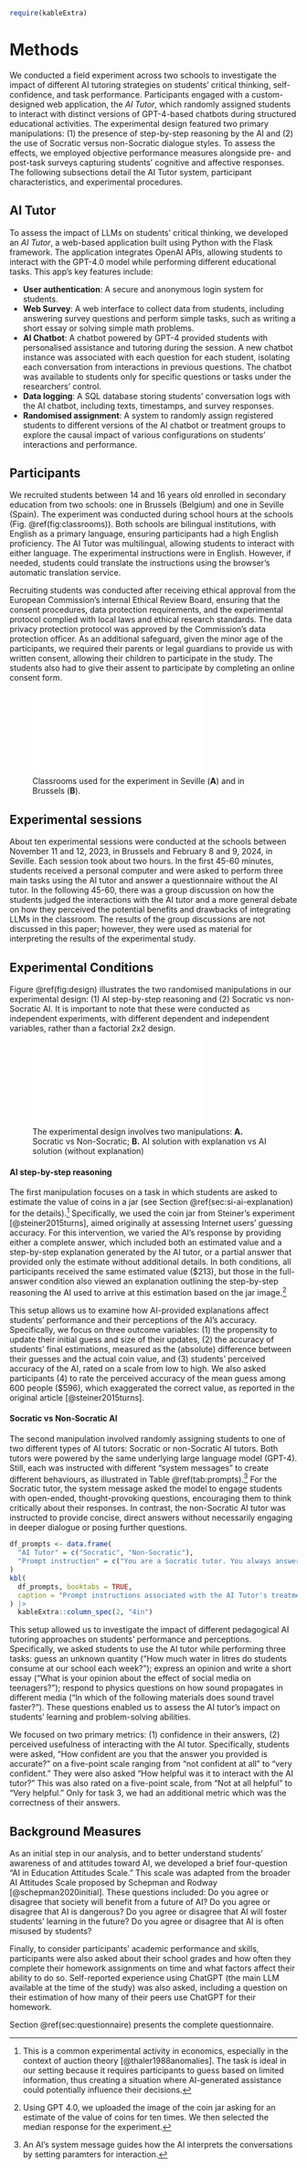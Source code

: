 ```r
require(kableExtra)
```

# Methods {#sec:methods}

We conducted a field experiment across two schools to investigate the impact of different AI tutoring strategies on students' critical thinking, self-confidence, and task performance. Participants engaged with a custom-designed web application, the _AI Tutor_, which randomly assigned students to interact with distinct versions of GPT-4-based chatbots during structured educational activities. The experimental design featured two primary manipulations: (1) the presence of step-by-step reasoning by the AI and (2) the use of Socratic versus non-Socratic dialogue styles. To assess the effects, we employed objective performance measures alongside pre- and post-task surveys capturing students' cognitive and affective responses. The following subsections detail the AI Tutor system, participant characteristics, and experimental procedures.

## AI Tutor

To assess the impact of LLMs on students' critical thinking, we developed an _AI Tutor_, a web-based application built using Python with the Flask framework. The application integrates OpenAI APIs, allowing students to interact with the GPT-4.0 model while performing different educational tasks. This app's key features include:

- **User authentication**: A secure and anonymous login system for students.
- **Web Survey**: A web interface to collect data from students, including answering survey questions and perform simple tasks, such as writing a short essay or solving simple math problems.
- **AI Chatbot**: A chatbot powered by GPT-4 provided students with personalised assistance and tutoring during the session. A new chatbot instance was associated with each question for each student, isolating each conversation from interactions in previous questions. The chatbot was available to students only for specific questions or tasks under the researchers' control.
- **Data logging**: A SQL database storing students' conversation logs with the AI chatbot, including texts, timestamps, and survey responses. 
- **Randomised assignment**: A system to randomly assign registered students to different versions of the AI chatbot or treatment groups to explore the causal impact of various configurations on students' interactions and performance. 

<!-- ![AI Tutor Screen Shot](pictures/placeholder.jpg) -->

## Participants

We recruited students  between 14 and 16 years old enrolled in secondary education from two schools: one in Brussels (Belgium) and one in Seville (Spain). The experiment was conducted during school hours at the schools (Fig. \@ref(fig:classrooms)). Both schools are bilingual institutions, with English as a primary language, ensuring participants had a high English proficiency. The AI Tutor was multilingual, allowing students to interact with either language. The experimental instructions were in English. However, if needed, students could translate the instructions using the browser's automatic translation service.

Recruiting students was conducted after receiving ethical approval from the European Commission's internal Ethical Review Board, ensuring that the consent procedures, data protection requirements, and the experimental protocol complied with local laws and ethical research standards. The data privacy protection protocol was approved by the Commission's data protection officer. As an additional safeguard, given the minor age of the participants, we required their parents or legal guardians to provide us with written consent, allowing their children to participate in the study. The students also had to give their assent to participate by completing an online consent form.

![Classrooms used for the experiment in Seville (**A**) and in Brussels (**B**).](assets/pictures/classrooms.pdf){#fig:classrooms}

## Experimental sessions

About ten experimental sessions were conducted at the schools between November 11 and 12, 2023, in Brussels and February 8 and 9, 2024, in Seville. Each session took about two hours. In the first 45-60 minutes, students received a personal computer and were asked to perform three main tasks using the AI tutor and answer a questionnaire without the AI tutor. In the following 45-60, there was a group discussion on how the students judged the interactions with the AI tutor and a more general debate on how they perceived the potential benefits and drawbacks of integrating LLMs in the classroom. The results of the group discussions are not discussed in this paper; however, they were used as material for interpreting the results of the experimental study.

## Experimental Conditions

Figure \@ref(fig:design) illustrates the two  randomised manipulations in our experimental design: (1) AI step-by-step reasoning and (2) Socratic vs non-Socratic AI. It is important to note that these were conducted as independent experiments, with different dependent and independent variables, rather than a factorial 2x2 design.

![The experimental design involves two manipulations: **A.** Socratic vs Non-Socratic; **B.** AI solution with explanation vs AI solution (without explanation)](assets/pictures/experimental_design.pdf){#fig:design}

#### AI step-by-step reasoning {-}

The first manipulation focuses on a task in which students are asked to estimate the value of coins in a jar (see Section \@ref(sec:si-ai-explanation) for the details).[^jar] Specifically, we used the coin jar from Steiner's experiment [@steiner2015turns], aimed originally at assessing Internet users' guessing accuracy. For this intervention, we varied the AI's response by providing either a complete answer, which included both an estimated value and a step-by-step explanation generated by the AI tutor, or a partial answer that provided only the estimate without additional details. In both conditions, all participants received the same estimated value ($213), but those in the full-answer condition also viewed an explanation outlining the step-by-step reasoning the AI used to arrive at this estimation based on the jar image.[^jar-gpt4]

[^jar]: This is a common experimental activity in economics, especially in the context of auction theory [@thaler1988anomalies]. The task is ideal in our setting because it requires participants to guess based on limited information, thus creating a situation where AI-generated assistance could potentially influence their decisions.

[^jar-gpt4]: Using GPT 4.0, we uploaded the image of the coin jar asking for an estimate of the value of coins for ten times. We then selected the median response for the experiment.

This setup allows us to examine how AI-provided explanations affect students' performance and their perceptions of the AI's accuracy. Specifically, we focus on three outcome variables: (1) the propensity to update their initial guess and size of their updates, (2) the accuracy of students' final estimations, measured as the (absolute) difference between their guesses and the actual coin value, and (3) students' perceived accuracy of the AI, rated on a scale from low to high. We also asked participants (4) to rate the perceived accuracy of the mean guess among 600 people ($596), which exaggerated the correct value, as reported in the original article [@steiner2015turns].

#### Socratic vs Non-Socratic AI {-}

The second manipulation involved randomly assigning students to one of two different types of AI tutors: Socratic or non-Socratic AI tutors. Both tutors were powered by the same underlying large language model (GPT-4). Still, each was instructed with different "system messages" to create different behaviours, as illustrated in Table \@ref(tab:prompts).[^prompts] For the Socratic tutor, the system message asked the model to engage students with open-ended, thought-provoking questions, encouraging them to think critically about their responses. In contrast, the non-Socratic AI tutor was instructed to provide concise, direct answers without necessarily engaging in deeper dialogue or posing further questions.

[^prompts]: An AI's system message guides how the AI interprets the conversations by setting paramters for interaction.

```r
df_prompts <- data.frame(
  "AI Tutor" = c("Socratic", "Non-Socratic"),
  "Prompt instruction" = c("You are a Socratic tutor. You always answer using the Socratic style, asking just the right questions to help students learn to think for themselves, breaking down the problem into simpler parts until it's at the right level for them. You provide concise information and explanations understandable for 8th to 10th grade students.", "You are a didactic tutor. You provide concise information and explanations understandable for 8th to 10th grade students.") # nolint
)
kbl(
  df_prompts, booktabs = TRUE,
  caption = "Prompt instructions associated with the AI Tutor's treatments"
) |>
  kableExtra::column_spec(2, "4in")
```

This setup allowed us to investigate the impact of different pedagogical AI tutoring approaches on students' performance and perceptions. Specifically, we asked students to use the AI tutor while performing three tasks: guess an unknown quantity ("How much water in litres do students consume at our school each week?"); express an opinion and write a short essay ("What is your opinion about the effect of social media on teenagers?"); respond to physics questions on how sound propagates in different media ("In which of the following materials does sound travel faster?"). These questions enabled us to assess the AI tutor's impact on students' learning and problem-solving abilities. 

We focused on two primary metrics: (1) confidence in their answers, (2) perceived usefulness of interacting with the AI tutor. Specifically,  students were asked, "How confident are you that the answer you provided is accurate?" on a five-point scale ranging from "not confident at all" to "very confident." They were also asked "How helpful was it to interact with the AI tutor?" This was also rated on a five-point scale, from "Not at all helpful" to "Very helpful." Only for task 3, we had an additional metric which was the correctness of their answers.

## Background Measures

As an initial step in our analysis, and to better understand students' awareness of and attitudes toward AI, we developed a brief four-question "AI in Education Attitudes Scale." This scale was adapted from the broader AI Attitudes Scale proposed by Schepman and Rodway [@schepman2020initial]. These questions included: Do you agree or disagree that society will benefit from a future of AI? Do you agree or disagree that AI is dangerous? Do you agree or disagree that AI will foster students’ learning in the future? Do you agree or disagree that AI is often misused by students?

Finally, to consider participants' academic performance and skills, participants were also asked about their school grades and how often they complete their homework assignments on time and what factors affect their ability to do so. Self-reported experience using ChatGPT (the main LLM available at the time of the study) was also asked, including a question on their estimation of how many of their peers use ChatGPT for their homework. 

Section \@ref(sec:questionnaire) presents the complete questionnaire.